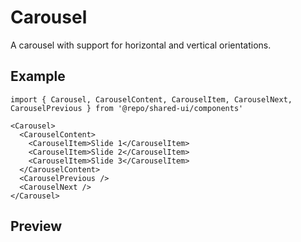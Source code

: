 
<Meta of={Stories} />

# Carousel

A carousel with support for horizontal and vertical orientations.

## Example

```tsx
import { Carousel, CarouselContent, CarouselItem, CarouselNext, CarouselPrevious } from '@repo/shared-ui/components'

<Carousel>
  <CarouselContent>
    <CarouselItem>Slide 1</CarouselItem>
    <CarouselItem>Slide 2</CarouselItem>
    <CarouselItem>Slide 3</CarouselItem>
  </CarouselContent>
  <CarouselPrevious />
  <CarouselNext />
</Carousel>
```

## Preview

<Primary />
